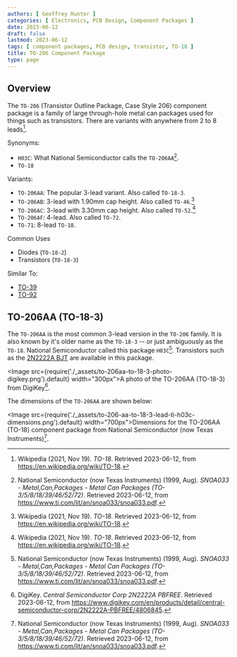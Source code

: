 ```yaml
---
authors: [ Geoffrey Hunter ]
categories: [ Electronics, PCB Design, Component Packages ]
date: 2023-06-12
draft: false
lastmod: 2023-06-12
tags: [ component packages, PCB design, transistor, TO-18 ]
title: TO-206 Component Package
type: page
---
```


## Overview

The `TO-206` (Transistor Outline Package, Case Style 206) component package is a family of large through-hole metal can packages used for things such as transistors. There are variants with anywhere from 2 to 8 leads[^wikipedia-to-18].

Synonyms:

* `H03C`: What National Semiconductor calls the `TO-206AA`[^ti-metal-can-packages].
* `TO-18`

Variants:

* `TO-206AA`: The popular 3-lead variant. Also called `TO-18-3`.
* `TO-206AB`: 3-lead with 1.90mm cap height. Also called `TO-46`.[^wikipedia-to-18] 
* `TO-206AC`: 3-lead with 3.30mm cap height. Also called `TO-52`.[^wikipedia-to-18]
* `TO-206AF`: 4-lead. Also called `TO-72`.
* `TO-71`: 8-lead `TO-18`.

Common Uses

* Diodes (`TO-18-2`)
* Transistors (`TO-18-3`)

Similar To:

* [TO-39](/pcb-design/component-packages/to-39-component-package/)
* [TO-92](/pcb-design/component-packages/to-92-component-package/)

## TO-206AA (TO-18-3)

The `TO-206AA` is the most common 3-lead version in the `TO-206` family. It is also known by it's older name as the `TO-18-3` -- or just ambiguously as the `TO-18`. National Semiconductor called this package `H03C`[^ti-metal-can-packages]. Transistors such as the [2N2222A BJT](https://www.digikey.com/en/products/detail/central-semiconductor-corp/2N2222A-PBFREE/4806845) are available in this package.

<Image src={require('./_assets/to-206aa-to-18-3-photo-digikey.png').default} width="300px">A photo of the TO-206AA (TO-18-3) from DigiKey[^digikey-2n2222a].</Image>

The dimensions of the `TO-206AA` are shown below:

<Image src={require('./_assets/to-206-aa-to-18-3-lead-ti-h03c-dimensions.png').default} width="700px">Dimensions for the TO-206AA (TO-18) component package from National Semiconductor (now Texas Instruments)[^ti-metal-can-packages].</Image>

[^wikipedia-to-18]: Wikipedia (2021, Nov 19). _TO-18_. Retrieved 2023-06-12, from https://en.wikipedia.org/wiki/TO-18.
[^ti-metal-can-packages]: National Semiconductor (now Texas Instruments) (1999, Aug). _SNOA033 - Metal,Can,Packages - Metal Can Packages (TO-3/5/8/18/39/46/52/72)_. Retrieved 2023-06-12, from https://www.ti.com/lit/an/snoa033/snoa033.pdf.
[^digikey-2n2222a]: DigiKey. _Central Semiconductor Corp 2N2222A PBFREE_. Retrieved 2023-06-12, from https://www.digikey.com/en/products/detail/central-semiconductor-corp/2N2222A-PBFREE/4806845.
